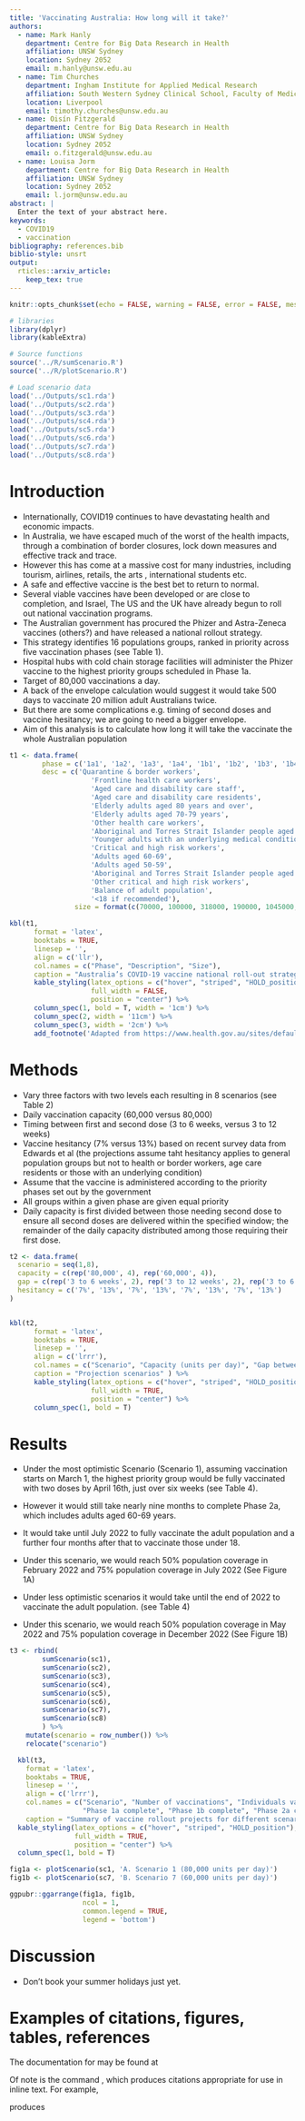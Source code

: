 ```yaml
---
title: 'Vaccinating Australia: How long will it take?'
authors:
  - name: Mark Hanly
    department: Centre for Big Data Research in Health
    affiliation: UNSW Sydney
    location: Sydney 2052
    email: m.hanly@unsw.edu.au
  - name: Tim Churches
    department: Ingham Institute for Applied Medical Research
    affiliation: South Western Sydney Clinical School, Faculty of Medicine, UNSW Sydney
    location: Liverpool
    email: timothy.churches@unsw.edu.au
  - name: Oisín Fitzgerald
    department: Centre for Big Data Research in Health
    affiliation: UNSW Sydney
    location: Sydney 2052
    email: o.fitzgerald@unsw.edu.au
  - name: Louisa Jorm
    department: Centre for Big Data Research in Health
    affiliation: UNSW Sydney
    location: Sydney 2052
    email: l.jorm@unsw.edu.au
abstract: |
  Enter the text of your abstract here.
keywords:
  - COVID19
  - vaccination
bibliography: references.bib
biblio-style: unsrt
output: 
  rticles::arxiv_article:
    keep_tex: true
---
```


```r
knitr::opts_chunk$set(echo = FALSE, warning = FALSE, error = FALSE, message = FALSE)

# libraries
library(dplyr)
library(kableExtra)

# Source functions
source('../R/sumScenario.R')
source('../R/plotScenario.R')

# Load scenario data
load('../Outputs/sc1.rda')
load('../Outputs/sc2.rda')
load('../Outputs/sc3.rda')
load('../Outputs/sc4.rda')
load('../Outputs/sc5.rda')
load('../Outputs/sc6.rda')
load('../Outputs/sc7.rda')
load('../Outputs/sc8.rda')

```


# Introduction

* Internationally, COVID19 continues to have devastating health and economic impacts. 
* In Australia, we have escaped much of the worst of the health impacts, through a combination of border closures, lock down measures and effective track and trace. 
* However this has come at a massive cost for many industries, including tourism, airlines, retails, the arts , international students etc. 
* A safe and effective vaccine is the best bet to return to normal.
* Several viable vaccines have been developed or are close to completion, and Israel, The US and the UK have already begun to roll out national vaccination programs. 
* The Australian government has procured the Phizer and Astra-Zeneca vaccines (others?) and have released a national rollout strategy. 
* This strategy identifies 16 populations groups, ranked in priority across five vaccination phases (see Table 1). 
* Hospital hubs with cold chain storage facilities will administer the Phizer vaccine to the highest priority groups scheduled in Phase 1a.
* Target of 80,000 vaccinations a day. 
* A back of the envelope calculation would suggest it would take 500 days to vaccinate 20 million adult Australians twice. 
* But there are some complications e.g. timing of second doses and vaccine hesitancy; we are going to need a bigger envelope. 
* Aim of this analysis is to calculate how long it will take the vaccinate the whole Australian population


```r
t1 <- data.frame(
        phase = c('1a1', '1a2', '1a3', '1a4', '1b1', '1b2', '1b3', '1b4', '1b5', '1b6', '2a1', '2a2', '2a3', '2a4', '2b', '3'),
        desc = c('Quarantine & border workers',
                    'Frontline health care workers',
                    'Aged care and disability care staff',
                    'Aged care and disability care residents',
                    'Elderly adults aged 80 years and over',
                    'Elderly adults aged 70-79 years',
                    'Other health care workers',
                    'Aboriginal and Torres Strait Islander people aged 55 years and over',
                    'Younger adults with an underlying medical condition',
                    'Critical and high risk workers',
                    'Adults aged 60-69',
                    'Adults aged 50-59',
                    'Aboriginal and Torres Strait Islander people aged 18-54',
                    'Other critical and high risk workers',
                    'Balance of adult population',
                    '<18 if recommended'),
                size = format(c(70000, 100000, 318000, 190000, 1045000, 1858000, 953000, 87000, 2000000, 196000, 2650000, 3080000, 387000, 453000, 6643000, 5670000), big.mark = ','))

kbl(t1,
      format = 'latex',
      booktabs = TRUE,
      linesep = '',
      align = c('llr'),
      col.names = c("Phase", "Description", "Size"),
      caption = "Australia’s COVID-19 vaccine national roll-out strategy") %>%
      kable_styling(latex_options = c("hover", "striped", "HOLD_position"),
                    full_width = FALSE,
                    position = "center") %>% 
      column_spec(1, bold = T, width = '1cm') %>%
      column_spec(2, width = '11cm') %>% 
      column_spec(3, width = '2cm') %>% 
      add_footnote('Adapted from https://www.health.gov.au/sites/default/files/documents/2021/01/australia-s-covid-19-vaccine-national-roll-out-strategy.pdf', notation = 'none', threeparttable = TRUE)
```

# Methods

* Vary three factors with two levels each resulting in 8 scenarios (see Table 2)
* Daily vaccination capacity (60,000 versus 80,000) 
* Timing between first and second dose (3 to 6 weeks, versus 3 to 12 weeks)
* Vaccine hesitancy (7% versus 13%) based on recent survey data from Edwards et al (the projections assume taht hesitancy applies to general population groups but not to health or border workers, age care residents or those with an underlying condition)
* Assume that the vaccine is administered according to the priority phases set out by the government
* All groups within a given phase are given equal priority
* Daily capacity is first divided between those needing second dose to ensure all second doses are delivered within the specified window; the remainder of the daily capacity distributed among those requiring their first dose. 




```r

t2 <- data.frame(
  scenario = seq(1,8),
  capacity = c(rep('80,000', 4), rep('60,000', 4)),
  gap = c(rep('3 to 6 weeks', 2), rep('3 to 12 weeks', 2), rep('3 to 6 weeks', 2), rep('3 to 12 weeks', 2)),
  hesitancy = c('7%', '13%', '7%', '13%', '7%', '13%', '7%', '13%')
)


kbl(t2,
      format = 'latex',
      booktabs = TRUE,
      linesep = '',
      align = c('lrrr'),
      col.names = c("Scenario", "Capacity (units per day)", "Gap between doses", "Hesitancy"),
      caption = "Projection scenarios" ) %>%
      kable_styling(latex_options = c("hover", "striped", "HOLD_position"),
                    full_width = TRUE,
                    position = "center") %>% 
      column_spec(1, bold = T)

```

# Results

* Under the most optimistic Scenario (Scenario 1), assuming vaccination starts on March 1, the highest priority group would be fully vaccinated with two doses by April 16th, just over six weeks (see Table 4).
* However it would still take nearly nine months to complete Phase 2a, which includes adults aged 60-69 years. 
* It would take until July 2022 to fully vaccinate the adult population and a further four months after that to vaccinate those under 18.
* Under this scenario, we would reach 50% population coverage in February 2022 and 75% population coverage in July 2022 (See Figure 1A)

* Under less optimistic scenarios it would take until the end of 2022 to vaccinate the adult population. (see Table 4)
* Under this scenario, we would reach 50% population coverage in May 2022 and 75% population coverage in December 2022 (See Figure 1B) 

```r

t3 <- rbind(
        sumScenario(sc1),
        sumScenario(sc2),
        sumScenario(sc3),
        sumScenario(sc4),
        sumScenario(sc5),
        sumScenario(sc6),
        sumScenario(sc7),
        sumScenario(sc8)
        ) %>%
    mutate(scenario = row_number()) %>%
    relocate("scenario")

  kbl(t3,
    format = 'latex',
    booktabs = TRUE,
    linesep = '', 
    align = c('lrrr'),
    col.names = c("Scenario", "Number of vaccinations", "Individuals vaccinated", "Population coverage",
                  "Phase 1a complete", "Phase 1b complete", "Phase 2a complete", "Phase 2b complete", "Phase 3 complete"),
    caption = "Summary of vaccine rollout projects for different scenarios" ) %>%
  kable_styling(latex_options = c("hover", "striped", "HOLD_position"),
                full_width = TRUE,
                position = "center") %>%
  column_spec(1, bold = T)

```



```r

fig1a <- plotScenario(sc1, 'A. Scenario 1 (80,000 units per day)')
fig1b <- plotScenario(sc7, 'B. Scenario 7 (60,000 units per day)')

ggpubr::ggarrange(fig1a, fig1b,
                  ncol = 1, 
                  common.legend = TRUE, 
                  legend = 'bottom')

```



# Discussion

* Don't book your summer holidays just yet.

# Examples of citations, figures, tables, references
\label{sec:others}

The documentation for \verb+natbib+ may be found at
\begin{center}
  \url{http://mirrors.ctan.org/macros/latex/contrib/natbib/natnotes.pdf}
\end{center}
Of note is the command \verb+\citet+, which produces citations
appropriate for use in inline text.  For example,

\begin{verbatim}
   \citet{hasselmo} investigated\dots
\end{verbatim}

produces

\begin{quote}
  Hasselmo, et al.\ (1995) investigated\dots
\end{quote}

\begin{center}
  \url{https://www.ctan.org/pkg/booktabs}
\end{center}







